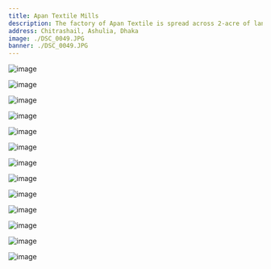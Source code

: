 ```yaml
---
title: Apan Textile Mills
description: The factory of Apan Textile is spread across 2-acre of land in Ashulia. It has a workforce consisting of 500 employees working there. The factory has the production capacity of 12,000 meter per day.
address: Chitrashail, Ashulia, Dhaka
image: ./DSC_0049.JPG
banner: ./DSC_0049.JPG
---
```


<Row>
<Col>

![image](./DSC_0029.JPG)

</Col>
<Col>

![image](./DSC_0036.JPG)

</Col>
</Row>

<Row>
<Col>

![image](./DSC_0042.JPG)

</Col>
<Col>

![image](./DSC_0048.JPG)

</Col>
</Row>

<Row>
<Col>

![image](./DSC_0018.JPG)

</Col>
<Col>

![image](./DSC_0058.JPG)

</Col>
</Row>

<Row>
<Col>

![image](./DSC_0131.JPG)

</Col>
<Col>

![image](./DSC_0135.JPG)

</Col>
</Row>

<Row>
<Col>

![image](./DSC_0137.JPG)

</Col>
<Col>

![image](./DSC_0138.JPG)

</Col>
</Row>

<Row>
<Col>

![image](./DSC_0140.JPG)

</Col>
<Col>

![image](./IMG20210224110928.jpg)

</Col>
</Row>

<Row>
<Col>

![image](./IMG20210224111253.jpg)

</Col>
</Row>
